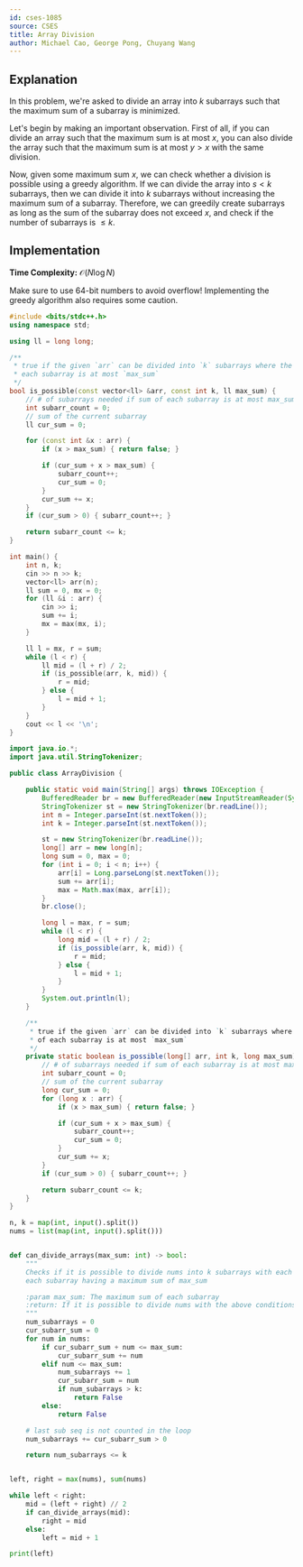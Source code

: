 ```yaml
---
id: cses-1085
source: CSES
title: Array Division
author: Michael Cao, George Pong, Chuyang Wang
---
```


## Explanation

In this problem, we're asked to divide an array into $k$ subarrays such that the
maximum sum of a subarray is minimized.

Let's begin by making an important observation. First of all, if you can divide
an array such that the maximum sum is at most $x$, you can also divide the array
such that the maximum sum is at most $y > x$ with the same division.

Now, given some maximum sum $x$, we can check whether a division is possible
using a greedy algorithm. If we can divide the array into $s < k$ subarrays,
then we can divide it into $k$ subarrays without increasing the maximum sum of a
subarray. Therefore, we can greedily create subarrays as long as the sum of the
subarray does not exceed $x$, and check if the number of subarrays is $\leq k$.

## Implementation

**Time Complexity:** $\mathcal{O}(N \log N)$

<Warning>

Make sure to use 64-bit numbers to avoid overflow!
Implementing the greedy algorithm also requires some caution.

</Warning>

<LanguageSection>
<CPPSection>

```cpp
#include <bits/stdc++.h>
using namespace std;

using ll = long long;

/**
 * true if the given `arr` can be divided into `k` subarrays where the sum of
 * each subarray is at most `max_sum`
 */
bool is_possible(const vector<ll> &arr, const int k, ll max_sum) {
	// # of subarrays needed if sum of each subarray is at most max_sum
	int subarr_count = 0;
	// sum of the current subarray
	ll cur_sum = 0;

	for (const int &x : arr) {
		if (x > max_sum) { return false; }

		if (cur_sum + x > max_sum) {
			subarr_count++;
			cur_sum = 0;
		}
		cur_sum += x;
	}
	if (cur_sum > 0) { subarr_count++; }

	return subarr_count <= k;
}

int main() {
	int n, k;
	cin >> n >> k;
	vector<ll> arr(n);
	ll sum = 0, mx = 0;
	for (ll &i : arr) {
		cin >> i;
		sum += i;
		mx = max(mx, i);
	}

	ll l = mx, r = sum;
	while (l < r) {
		ll mid = (l + r) / 2;
		if (is_possible(arr, k, mid)) {
			r = mid;
		} else {
			l = mid + 1;
		}
	}
	cout << l << '\n';
}
```

</CPPSection>
<JavaSection>

```java
import java.io.*;
import java.util.StringTokenizer;

public class ArrayDivision {

	public static void main(String[] args) throws IOException {
		BufferedReader br = new BufferedReader(new InputStreamReader(System.in));
		StringTokenizer st = new StringTokenizer(br.readLine());
		int n = Integer.parseInt(st.nextToken());
		int k = Integer.parseInt(st.nextToken());

		st = new StringTokenizer(br.readLine());
		long[] arr = new long[n];
		long sum = 0, max = 0;
		for (int i = 0; i < n; i++) {
			arr[i] = Long.parseLong(st.nextToken());
			sum += arr[i];
			max = Math.max(max, arr[i]);
		}
		br.close();

		long l = max, r = sum;
		while (l < r) {
			long mid = (l + r) / 2;
			if (is_possible(arr, k, mid)) {
				r = mid;
			} else {
				l = mid + 1;
			}
		}
		System.out.println(l);
	}

	/**
	 * true if the given `arr` can be divided into `k` subarrays where the sum
	 * of each subarray is at most `max_sum`
	 */
	private static boolean is_possible(long[] arr, int k, long max_sum) {
		// # of subarrays needed if sum of each subarray is at most max_sum
		int subarr_count = 0;
		// sum of the current subarray
		long cur_sum = 0;
		for (long x : arr) {
			if (x > max_sum) { return false; }

			if (cur_sum + x > max_sum) {
				subarr_count++;
				cur_sum = 0;
			}
			cur_sum += x;
		}
		if (cur_sum > 0) { subarr_count++; }

		return subarr_count <= k;
	}
}
```

</JavaSection>
<PySection>

```py
n, k = map(int, input().split())
nums = list(map(int, input().split()))


def can_divide_arrays(max_sum: int) -> bool:
	"""
	Checks if it is possible to divide nums into k subarrays with each
	each subarray having a maximum sum of max_sum

	:param max_sum: The maximum sum of each subarray
	:return: If it is possible to divide nums with the above conditions.
	"""
	num_subarrays = 0
	cur_subarr_sum = 0
	for num in nums:
		if cur_subarr_sum + num <= max_sum:
			cur_subarr_sum += num
		elif num <= max_sum:
			num_subarrays += 1
			cur_subarr_sum = num
			if num_subarrays > k:
				return False
		else:
			return False

	# last sub seq is not counted in the loop
	num_subarrays += cur_subarr_sum > 0

	return num_subarrays <= k


left, right = max(nums), sum(nums)

while left < right:
	mid = (left + right) // 2
	if can_divide_arrays(mid):
		right = mid
	else:
		left = mid + 1

print(left)
```

</PySection>
</LanguageSection>
